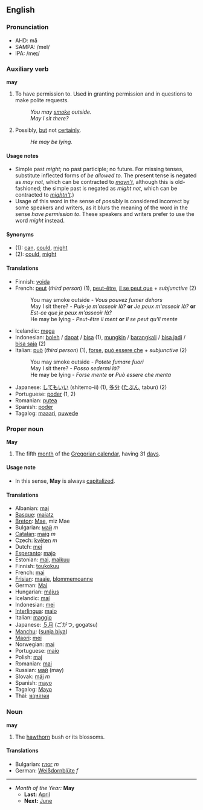 == English ==
=== Pronunciation ===
*AHD: mā
*SAMPA: /meI/
*IPA: /meɪ/

=== Auxiliary verb ===
'''may'''
# To have permission to.  Used in granting permission and in questions to make polite requests.
#: ''You may [[smoke]] outside.''
#: ''May I sit there?''
# Possibly, [[but]] not [[certain]]ly.
#: ''He may be lying.''

====Usage notes====
*Simple past ''might''; no past participle; no future. For missing tenses, substitute inflected forms of ''be allowed to''.  The present tense is negated as ''may not'', which can be contracted to ''[[mayn't]]'', although this is old-fashioned; the simple past is negated as ''might not'', which can be contracted to ''[[mightn't]]''.)
*Usage of this word in the sense of ''possibly'' is considered incorrect by some speakers and writers, as it blurs the meaning of the word in the sense ''have permission to''.  These speakers and writers prefer to use the word ''might'' instead.

====Synonyms====
*(1): [[can]], [[could]], [[might]]
*(2): [[could]], [[might]]

==== Translations ====
*Finnish: [[voida]]
*French: [[peut]] (''third person'') (1), [[peut-être]], [[il se peut que]] + ''subjunctive'' (2)
*:You may smoke outside - ''Vous pouvez fumer dehors''
*:May I sit there? - ''Puis-je m'asseoir là?'' '''or''' ''Je peux m'asseoir là?'' '''or''' ''Est-ce que je peux m'asseoir là?''
*:He may be lying - ''Peut-être il ment'' '''or''' ''Il se peut qu'il mente''
*Icelandic: [[mega]]
*Indonesian: [[boleh]] / [[dapat]] / [[bisa]] (1), [[mungkin]] / [[barangkali]] / [[bisa jadi]] / [[bisa saja]] (2)
*Italian: [[può]] (''third person'') (1), [[forse]], [[può essere che]] + ''subjunctive'' (2)
*:You may smoke outside - ''Potete fumare fuori''
*:May I sit there? - ''Posso sedermi là?''
*:He may be lying - ''Forse mente'' '''or''' ''Può essere che menta''
*Japanese: [[してもいい]] (shitemo-ii) (1), [[多分]] ([[たぶん]], tabun) (2)
*Portuguese: [[poder]] (1, 2)
*Romanian: [[putea]]
*Spanish: [[poder]]
*Tagalog: [[maaari]], [[puwede]]

=== Proper noun ===
'''May'''

#The fifth [[month]] of the [[Gregorian calendar]], having 31 [[day]]s.

====Usage note====
*In this sense, '''May''' is always [[capitalize]]d.

====Translations====
*Albanian: [[maj]]
*[[Basque]]: [[maiatz]]
*[[Breton]]: [[Mae]], miz Mae
*Bulgarian: [[май]] ''m''
*[[Catalan]]: [[maig]] ''m''
*Czech: [[květen]] ''m''
*Dutch: [[mei]]
*[[Esperanto]]: [[majo]]
*Estonian: [[mai]], [[maikuu]]
*Finnish: [[toukokuu]]
*French: [[mai]]
*[[Frisian]]: [[maaie]], [[blommemoanne]]
*German: [[Mai]]
*Hungarian: [[május]]
*Icelandic: [[maí]]
*Indonesian: [[mei]]
*[[Interlingua]]: [[maio]]
*Italian: [[maggio]]
*Japanese: [[５月]] (ごがつ, gogatsu)
*[[Manchu]]: ([[sunja biya]])
*[[Maori]]: [[mei]]
*Norwegian: [[mai]]
*Portuguese: [[maio]]
*Polish: [[maj]]
*Romanian: [[mai]]
*Russian: [[май]] (may)
*Slovak: [[máj]] ''m''
*Spanish: [[mayo]]
*Tagalog: [[Mayo]]
*Thai: [[พฤษภาคม]]

===Noun===
'''may'''

# The [[hawthorn]] bush or its blossoms.

====Translations====
*Bulgarian: [[глог]] ''m''
*German: [[Weißdornblüte]] ''f''

----

*''Month of the Year:'' '''May'''
**'''Last:''' [[April]]
**'''Next:''' [[June]]